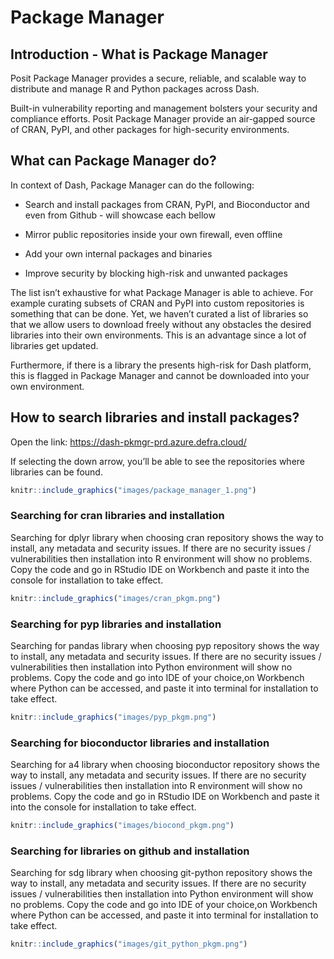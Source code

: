 # Package Manager

## Introduction - What is Package Manager

Posit Package Manager provides a secure, reliable, and scalable way to distribute and manage R and Python packages across Dash.

Built-in vulnerability reporting and management bolsters your security and compliance efforts. Posit Package Manager provide an air-gapped source of CRAN, PyPI, and other packages for high-security environments.

## What can Package Manager do?

In context of Dash, Package Manager can do the following:

-   Search and install packages from CRAN, PyPI, and Bioconductor and even from Github - will showcase each bellow

-   Mirror public repositories inside your own firewall, even offline

-   Add your own internal packages and binaries

-   Improve security by blocking high-risk and unwanted packages

The list isn't exhaustive for what Package Manager is able to achieve. For example curating subsets of CRAN and PyPI into custom repositories is something that can be done. Yet, we haven't curated a list of libraries so that we allow users to download freely without any obstacles the desired libraries into their own environments. This is an advantage since a lot of libraries get updated.

Furthermore, if there is a library the presents high-risk for Dash platform, this is flagged in Package Manager and cannot be downloaded into your own environment.

## How to search libraries and install packages?

Open the link: [https://dash-pkmgr-prd.azure.defra.cloud/](https://dash-pkmgr-tst.azure.defra.cloud/)

If selecting the down arrow, you'll be able to see the repositories where libraries can be found.

```r

knitr::include_graphics("images/package_manager_1.png")

```

### Searching for cran libraries and installation

Searching for dplyr library when choosing cran repository shows the way to install, any metadata and security issues. If there are no security issues / vulnerabilities then installation into R environment will show no problems. Copy the code and go in RStudio IDE on Workbench and paste it into the console for installation to take effect.

```r

knitr::include_graphics("images/cran_pkgm.png")
```

### **Searching for pyp libraries and installation**

Searching for pandas library when choosing pyp repository shows the way to install, any metadata and security issues. If there are no security issues / vulnerabilities then installation into Python environment will show no problems. Copy the code and go into IDE of your choice,on Workbench where Python can be accessed, and paste it into terminal for installation to take effect.

```r

knitr::include_graphics("images/pyp_pkgm.png")
```

### Searching for bioconductor libraries and installation

Searching for a4 library when choosing bioconductor repository shows the way to install, any metadata and security issues. If there are no security issues / vulnerabilities then installation into R environment will show no problems. Copy the code and go in RStudio IDE on Workbench and paste it into the console for installation to take effect.

```r

knitr::include_graphics("images/biocond_pkgm.png")
```

### Searching for libraries on github and installation

Searching for sdg library when choosing git-python repository shows the way to install, any metadata and security issues. If there are no security issues / vulnerabilities then installation into Python environment will show no problems. Copy the code and go into IDE of your choice,on Workbench where Python can be accessed, and paste it into terminal for installation to take effect.

```r

knitr::include_graphics("images/git_python_pkgm.png")
```
